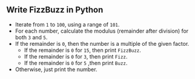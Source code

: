 
## Write FizzBuzz in Python

<FizzBuzzRules />

<FizzBuzzPythonCode />

- Iterate from `1` to `100`, using a range of `101`.
- For each number, calculate the modulus (remainder after division) for both `3` and `5`.
- If the remainder is `0`, then the number is a multiple of the given factor.
  - If the remainder is `0` for `15`, then print `FizzBuzz`.
  - If the remainder is `0` for `3`, then print `Fizz`.
  - If the remainder is `0` for `5` ,then print `Buzz`.
- Otherwise, just print the number.
